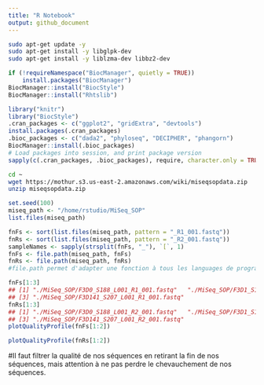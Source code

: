 ```yaml
---
title: "R Notebook"
output: github_document
---
```


```bash
sudo apt-get update -y
sudo apt-get install -y libglpk-dev 
sudo apt-get install -y liblzma-dev libbz2-dev
```

```r
if (!requireNamespace("BiocManager", quietly = TRUE))
    install.packages("BiocManager")
BiocManager::install("BiocStyle")
BiocManager::install("Rhtslib")
```

```r
library("knitr")
library("BiocStyle")
.cran_packages <- c("ggplot2", "gridExtra", "devtools")
install.packages(.cran_packages) 
.bioc_packages <- c("dada2", "phyloseq", "DECIPHER", "phangorn")
BiocManager::install(.bioc_packages)
# Load packages into session, and print package version
sapply(c(.cran_packages, .bioc_packages), require, character.only = TRUE)
```

```bash
cd ~
wget https://mothur.s3.us-east-2.amazonaws.com/wiki/miseqsopdata.zip
unzip miseqsopdata.zip
```



````r
set.seed(100)
miseq_path <- "/home/rstudio/MiSeq_SOP"
list.files(miseq_path)
````


````r
fnFs <- sort(list.files(miseq_path, pattern = "_R1_001.fastq"))
fnRs <- sort(list.files(miseq_path, pattern = "_R2_001.fastq"))
sampleNames <- sapply(strsplit(fnFs, "_"), `[`, 1)
fnFs <- file.path(miseq_path, fnFs)
fnRs <- file.path(miseq_path, fnRs)
#file.path permet d'adapter une fonction à tous les languages de programmation (unix/python/R etc.)
````

````r
fnFs[1:3]
## [1] "./MiSeq_SOP/F3D0_S188_L001_R1_001.fastq"   "./MiSeq_SOP/F3D1_S189_L001_R1_001.fastq"  
## [3] "./MiSeq_SOP/F3D141_S207_L001_R1_001.fastq"
fnRs[1:3]
## [1] "./MiSeq_SOP/F3D0_S188_L001_R2_001.fastq"   "./MiSeq_SOP/F3D1_S189_L001_R2_001.fastq"  
## [3] "./MiSeq_SOP/F3D141_S207_L001_R2_001.fastq"
plotQualityProfile(fnFs[1:2])
````

````r
plotQualityProfile(fnRs[1:2])
````
#Il faut filtrer la qualité de nos séquences en retirant la fin de nos séquences, mais attention à ne pas perdre le chevauchement de nos séquences.




````r

````

